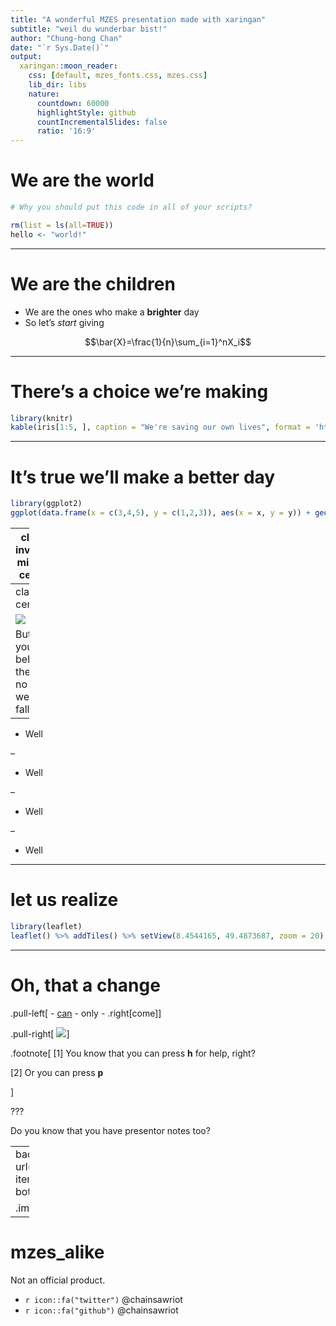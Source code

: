 ```yaml
---
title: "A wonderful MZES presentation made with xaringan"
subtitle: "weil du wunderbar bist!"
author: "Chung-hong Chan"
date: "`r Sys.Date()`"
output:
  xaringan::moon_reader:
    css: [default, mzes_fonts.css, mzes.css]
    lib_dir: libs
    nature:
      countdown: 60000
      highlightStyle: github
      countIncrementalSlides: false
      ratio: '16:9'
---
```


# We are the world

```r
# Why you should put this code in all of your scripts?

rm(list = ls(all=TRUE))
hello <- "world!"
```

---

# We are the children

* We are the ones who make a **brighter** day
* So let's *start* giving

$$\bar{X}=\frac{1}{n}\sum_{i=1}^nX_i$$

---

# There's a choice we're making

```r
library(knitr)
kable(iris[1:5, ], caption = "We're saving our own lives", format = 'html')
```

---

# It's true we'll make a better day

```r
library(ggplot2)
ggplot(data.frame(x = c(3,4,5), y = c(1,2,3)), aes(x = x, y = y)) + geom_point() + xlab("Just you") + ylab("and me.")
```

---
class: inverse, middle, center

# When you're down and out, there seems no hope at all

---
class: center

![](mzes_logo.png)

But if you just believe there's no way we can fall

---

* Well

--

* Well

--

* Well

--

* Well

---

#  let us realize

```r
library(leaflet)
leaflet() %>% addTiles() %>% setView(8.4544165, 49.4873687, zoom = 20)
```

---

# Oh, that a change 

.pull-left[
- [can](https://conjugator.reverso.net/conjugation-german-verb-k%C3%B6nnen.html)
- only
- .right[come]
]

.pull-right[
![](unima_logo.png)
]

.footnote[
[1] You know that you can press **h** for help, right?

[2] Or you can press **p**



]

???

Do you know that you have presentor notes too?

---
background-image: url(https://media1.tenor.com/images/28ee6748d1e75ed138a58dfda27a0469/tenor.gif?itemid=4855087)
background-position: center
background-size: cover
class: center, bottom

.imagelab[
When we stand together as one
]

---

# mzes_alike

Not an official product.

- `r icon::fa("twitter")` @chainsawriot 
- `r icon::fa("github")` @chainsawriot
